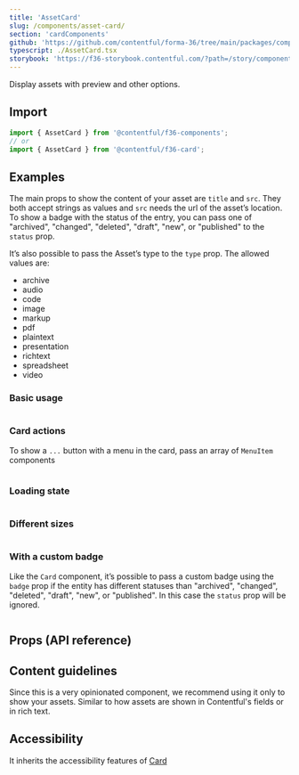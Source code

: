 ```yaml
---
title: 'AssetCard'
slug: /components/asset-card/
section: 'cardComponents'
github: 'https://github.com/contentful/forma-36/tree/main/packages/components/card/src/AssetCard'
typescript: ./AssetCard.tsx
storybook: 'https://f36-storybook.contentful.com/?path=/story/components-card-assetcard--default'
---
```


Display assets with preview and other options.

## Import

```jsx static=true
import { AssetCard } from '@contentful/f36-components';
// or
import { AssetCard } from '@contentful/f36-card';
```

## Examples

The main props to show the content of your asset are `title` and `src`.
They both accept strings as values and `src` needs the url of the asset’s location.
To show a badge with the status of the entry,
you can pass one of "archived", "changed", "deleted", "draft", "new", or "published" to the `status` prop.

It’s also possible to pass the Asset’s type to the `type` prop. The allowed values are:

- archive
- audio
- code
- image
- markup
- pdf
- plaintext
- presentation
- richtext
- spreadsheet
- video

### Basic usage

```jsx file=../../examples/AssetCard/AssetCardExample.tsx

```

### Card actions

To show a `...` button with a menu in the card, pass an array of `MenuItem` components

```jsx file=../../examples/AssetCard/AssetCardActionsExample.tsx

```

### Loading state

```jsx file=../../examples/AssetCard/AssetCardLoadingExample.tsx

```

### Different sizes

```jsx file=../../examples/AssetCard/AssetCardSizesExample.tsx

```

### With a custom badge

Like the `Card` component, it’s possible to pass a custom badge using the `badge` prop if the entity has different statuses than
"archived", "changed", "deleted", "draft", "new", or "published". In this case the `status` prop will be ignored.

```jsx file=../../examples/AssetCard/AssetCardCustomBadgeExample.tsx

```

## Props (API reference)

<PropsTable of="AssetCard" />

## Content guidelines

Since this is a very opinionated component, we recommend using it only to show your assets.
Similar to how assets are shown in Contentful's fields or in rich text.

## Accessibility

It inherits the accessibility features of [Card](/components/card)
